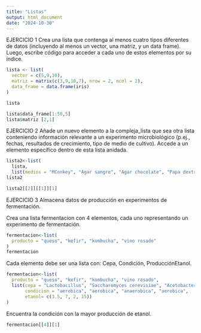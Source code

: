---
title: "Listas"
output: html_document
date: "2024-10-30"
---

EJERCICIO 1
Crea una lista que contenga al menos cuatro tipos diferentes de datos (incluyendo al menos un vector, una matriz, y un data frame). Luego, escribe código para acceder a cada uno de estos elementos por su índice.

```{r}
lista <- list(
  vector = c(5,9,10),
  matriz = matrix(c(3,9,10,7), nrow = 2, ncol = 2),
  data_frame = data.frame(iris)
)

lista

lista$data_frame[1:50,5]
lista$matriz [2,1]

```


EJERCICIO 2
Añade un nuevo elemento a la compleja_lista que sea otra lista conteniendo información relevante a un experimento microbiológico (p.ej., fechas, resultados de crecimiento, tipo de medio de cultivo). Accede a un elemento específico dentro de esta lista anidada.

```{r}
lista2<-list(
  lista, 
  list(medios = "MConkey", "Agar sangre", "Agar chocolate", "Papa dextrosa", crecimiento = "logaritmico", "exponencial", "latencia"))
lista2  

lista2[[2]][[1]][1]
```


EJERCICIO 3
Almacena datos de producción en experimentos de fermentación.

Crea una lista fermentacion con 4 elementos, cada uno representando un experimento de fermentación.

```{r}
fermentacion<-list(
  producto = "queso", "kefir", "kombucha", "vino rosado"
)
fermentacion
```

Cada elemento debe ser una lista con: Cepa, Condición, ProducciónEtanol.

```{r}
fermentacion<-list(
  producto = "queso", "kefir", "kombucha", "vino rosado",
  list(cepa = "Lactobacillus", "Saccharomyces cerevisiae", "Acetobacter", "Malbec", 
       condicion = "aerobica", "aerobica", "anaerobica", "aerobica",
       etanol= c(3.5, 7, 2, 15))
)
```

Encuentra la condición con la mayor producción de etanol.

```{r}
fermentacion[[4]][1]
```


